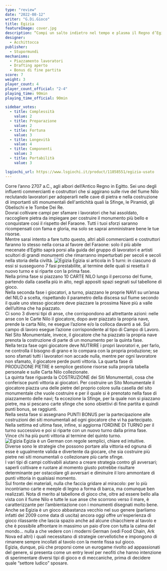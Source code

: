 ```yaml
---
type: "review"
date: "2022-08-12"
writer: "G.Di.Gioco"
title: Egizia
featureImage: cover.jpg
description: “Compi un salto indietro nel tempo e plasma il Regno d’Egitto”
designer:
  - Acchittocca
publisher:
  - Stupormundi
mechanisms:
  - Piazzamento lavoratori
  - Drafting aperto
  - Bonus di fine partita
score: 7
weight: 3
player_count: 4
player_count_official: "2-4"
playing_time: 90min
playing_time_official: 90min

sidebar_votes:
  - title: Complessità
    value: 2
  - title: Preparazione
    value: 2
  - title: Fortuna
    value: 3
  - title: Longevità
    value: 4
  - title: Componenti
    value: 3
  - title: Portabilità
    value: 3

lsgiochi_url: https://www.lsgiochi.it/product/11858551/egizia-usato
---
```


<Setting>
  Corre l’anno 2707 a.C., agli albori dell’Antico Regno in Egitto. Sei uno degli
  influenti commercianti e costruttori che si aggirano sulle rive del fiume Nilo
  reclutando lavoratori per adoperarli nelle cave di pietra e nella costruzione
  di importanti siti monumentali dell'antichità quali la Sfinge, le Piramidi,
  gli Obelischi e le Tombe Dei Re. <br />
  Dovrai coltivare campi per sfamare i lavoratori che hai assoldato, raccogliere
  pietra da impiegare per costruire il monumento più bello e conquistare così il
  rispetto del Faraone. Tutti i tuoi sforzi saranno ricompensati con fama e gloria,
  ma solo se saprai amministrare bene le tue risorse.
  <br />
  Mentre sarai intento a fare tutto questo, altri abili commercianti e costruttori
  faranno lo stesso nella corsa al favore del Faraone: solo il più abile mecenate
  d’Egitto saprà porsi alla guida del gruppo di lavoratori e artisti scultori di
  grandi monumenti che rimarranno imperturbati per secoli e secoli nella storia della
  civiltà.
</Setting>

<img src="./game1.jpg" alt="Egizia" />

<Rules>
  Egizia si articola in 5 turni: in ciascuno di essi si susseguono 7 fasi
  prestabilite, al termine delle quali si resetta il nuovo turno e si riparte
  con la prima fase.
  <br />
  Nella prima fase si piazzano 10 CARTE NILO lungo il percorso del fiume,
  partendo dalla casella più in alto, negli appositi spazi segnati sul tabellone
  di gioco.
  <br />
  Nella seconda fase i giocatori, a turno, piazzano le proprie NAVI su un’ansa
  del NILO a scelta, rispettando il parametro della discesa sul fiume secondo il
  quale uno stesso giocatore deve piazzare la prossima Nave più a valle
  dell’ultima che ha piazzato.
  <br />
  Ci sono 3 diversi tipi di anse, che corrispondono ad altrettante azioni: nelle
  anse con le Carte Nilo il giocatore, dopo aver piazzato la propria nave,
  prende la carta Nilo, ne esegue l’azione e/o la colloca davanti a sé. Sul
  campo di lavoro esegue l’azione corrispondente al tipo di Campo di Lavoro. Nel
  Sito Monumentale, invece, il giocatore che ha piazzato la propria nave prenota
  la costruzione di parte di un monumento per la quinta fase.
  <br />
  Nella terza fase ogni giocatore deve NUTRIRE i propri lavoratori e, per farlo,
  ne controlla il bisogno di grano e lo compara con la propria produzione; se
  sono sfamati tutti i lavoratori non accade nulla, mentre per ogni lavoratore
  non sfamato, il giocatore perde punti vittoria. La quarta fase di PRODUZIONE
  PIETRE è semplice gestione risorse sulla propria tabella personale e sulle
  Carta Nilo collezionate. <br />
  La quinta fase riguarda la COSTRUZIONE dei Siti Monumentali, cosa che conferisce
  punti vittoria ai giocatori. Per costruire un Sito Monumentale il giocatore piazza
  una delle pietre del proprio colore sulla casella del sito monumentale che vuole
  costruire e per il quale si è prenotato nella fase di piazzamento delle navi; fa
  eccezione la Sfinge, per la quale non si piazzano pietre, ma si pescano carte sfinge
  che sono obiettivi di fine partita e quindi punti bonus, se raggiunti.
  <br />
  Nella sesta fase si assegnano PUNTI BONUS per la partecipazione alle costruzioni
  dei siti monumentali ad ogni giocatore che vi ha partecipato.
  <br />
  Nella settima ed ultima fase, infine, si aggiorna l’ORDINE DI TURNO per il turno
  successivo e poi si riparte con un nuovo turno dalla prima fase.
  <br />
  Vince chi ha più punti vittoria al termine del quinto turno.
  <br />
</Rules>

<img src="./game2.jpg" alt="Egizia" />

<Feedback>
Egizia è un German con regole semplici, chiare ed intuitive.<br/>
Diverse sono le strategie che possono portare alla vittoria ed ognuna di esse è ugualmente valida e divertente da giocare, che sia costruire più pietre nei siti monumentali o collezionare più carte sfinge. <br/>
I vari tipi di campi coltivabili aiutano a creare strategia contro gli avversari; saperli coltivare e ruotare al momento giusto potrebbe risultare determinante per ostacolare gli avversari e diminuire il loro ammontare di punti vittoria in qualsiasi momento.<br/>
Sul fronte dei materiali, nulla che faccia gridare al miracolo: per lo più incontriamo carte e meeple di legno a forma di barca, ma comunque ben realizzati. Nota di merito al tabellone di gioco che, oltre ad essere bello alla vista con il fiume Nilo e tutte le sue anse che scorrono verso il mare, è caratterizzante per l’ambientazione con i monumenti disegnati molto bene.
Anche se Egizia è un gioco abbastanza vecchio nel suo genere (parliamo infatti del 2009 come data di uscita) ancora oggi offre un'esperienza di gioco rilassante che lascia spazio anche ad alcune chiacchiere al tavolo e che è possibile affrontare in massimo un paio d’ore con tutta la calma del mondo… nulla a che vedere con i moderni German (vedi Food Chain, Ark Nova ed altri) i quali necessitano di strategie cervellotiche e impongono di rimanere sempre incollati al tavolo con la mente fissa sul gioco.<br/>
Egizia, dunque, più che proporsi come un eurogame rivolto ad appassionati del genere, si presenta come un entry level per neofiti che hanno intenzione di sperimentare diversi tipi di gioco e di meccaniche, prima di decidere quale “settore ludico” sposare.

</Feedback>

<Instagram id="ChKBgZdDRzm" />
